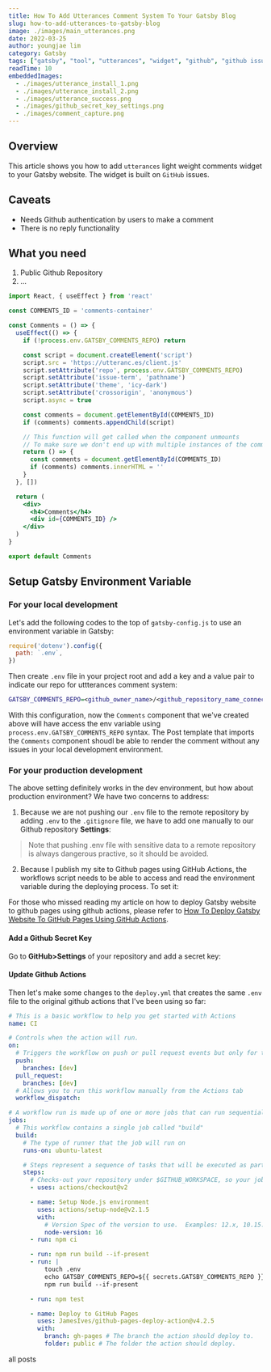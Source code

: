 ```yaml
---
title: How To Add Utterances Comment System To Your Gatsby Blog
slug: how-to-add-utterances-to-gatsby-blog
image: ./images/main_utterances.png
date: 2022-03-25
author: youngjae lim
category: Gatsby 
tags: ["gatsby", "tool", "utterances", "widget", "github", "github issues"]
readTime: 10
embeddedImages:
  - ./images/utterance_install_1.png
  - ./images/utterance_install_2.png
  - ./images/utterance_success.png
  - ./images/github_secret_key_settings.png
  - ./images/comment_capture.png
---
```



## Overview

This article shows you how to add `utterances` light weight comments widget to your Gatsby website. The widget is built on `GitHub` issues.

## Caveats

- Needs Github authentication by users to make a comment
- There is no reply functionality

## What you need

1. Public Github Repository
2. ...

```jsx file=./src/components/Comments.js highlights=7,11
import React, { useEffect } from 'react'

const COMMENTS_ID = 'comments-container'

const Comments = () => {
  useEffect(() => {
    if (!process.env.GATSBY_COMMENTS_REPO) return

    const script = document.createElement('script')
    script.src = 'https://utteranc.es/client.js'
    script.setAttribute('repo', process.env.GATSBY_COMMENTS_REPO)
    script.setAttribute('issue-term', 'pathname')
    script.setAttribute('theme', 'icy-dark')
    script.setAttribute('crossorigin', 'anonymous')
    script.async = true

    const comments = document.getElementById(COMMENTS_ID)
    if (comments) comments.appendChild(script)

    // This function will get called when the component unmounts
    // To make sure we don't end up with multiple instances of the comments component
    return () => {
      const comments = document.getElementById(COMMENTS_ID)
      if (comments) comments.innerHTML = ''
    }
  }, [])

  return (
    <div>
      <h4>Comments</h4>
      <div id={COMMENTS_ID} />
    </div>
  )
}

export default Comments
```

## Setup Gatsby Environment Variable

### For your local development

Let's add the following codes to the top of `gatsby-config.js` to use an environment variable in Gatsby:

```js file=./gatsby-config.js
require('dotenv').config({
  path: `.env`,
})
```

Then create `.env` file in your project root and add a key and a value pair to indicate our repo for uttterances comment system:

```dot file=./.env
GATSBY_COMMENTS_REPO=<github_owner_name>/<github_repository_name_connected_to_utterances>
```

With this configuration, now the `Comments` component that we've created above will have access the env variable using `process.env.GATSBY_COMMENTS_REPO` syntax. The Post template that imports the `Comments` component shoudl be able to render the comment without any issues in your local development environment.

<GatsbyImage image={getImage(props.embeddedImages[4])} alt="utterance comment" />


### For your production development

The above setting definitely works in the dev environment, but how about production environment? We have two concerns to address:

1. Because we are not pushing our `.env` file to the remote repository by adding `.env` to the `.gitignore` file, we have to add one manually to our Github repository **Settings**:

  <blockquote display="warning">
  Note that pushing .env file with sensitive data to a remote repository is always dangerous practive, so it should be avoided.
  </blockquote>

2. Because I publish my site to Github pages using GitHub Actions, the workflows script needs to be able to access and read the environment variable during the deploying process. To set it:

For those who missed reading my article on how to deploy Gatsby website to github pages using github actions, please refer to [How To Deploy Gatsby Website To GitHub Pages Using GitHub Actions](https://youngjae-lim.github.io/posts/how-to-deploy-gatsby-to-github-pages).

#### Add a Github Secret Key

Go to **GitHub>Settings** of your repository and add a secret key:

<GatsbyImage image={getImage(props.embeddedImages[3])} alt="github env variable" />


#### Update Github Actions

Then let's make some changes to the `deploy.yml` that creates the same `.env` file to the original github actions that I've been using so far:

```yml file=./github/workflows/deploy.yml delete=33 add=34-37
# This is a basic workflow to help you get started with Actions
name: CI

# Controls when the action will run.
on:
  # Triggers the workflow on push or pull request events but only for the dev branch
  push:
    branches: [dev]
  pull_request:
    branches: [dev]
  # Allows you to run this workflow manually from the Actions tab
  workflow_dispatch:

# A workflow run is made up of one or more jobs that can run sequentially or in parallel
jobs:
  # This workflow contains a single job called "build"
  build:
    # The type of runner that the job will run on
    runs-on: ubuntu-latest

    # Steps represent a sequence of tasks that will be executed as part of the job
    steps:
      # Checks-out your repository under $GITHUB_WORKSPACE, so your job can access it
      - uses: actions/checkout@v2

      - name: Setup Node.js environment
        uses: actions/setup-node@v2.1.5
        with:
          # Version Spec of the version to use.  Examples: 12.x, 10.15.1, >=10.15.0
          node-version: 16
      - run: npm ci

      - run: npm run build --if-present
      - run: |
          touch .env
          echo GATSBY_COMMENTS_REPO=${{ secrets.GATSBY_COMMENTS_REPO }} >> .env
          npm run build --if-present

      - run: npm test

      - name: Deploy to GitHub Pages
        uses: JamesIves/github-pages-deploy-action@v4.2.5
        with:
          branch: gh-pages # The branch the action should deploy to.
          folder: public # The folder the action should deploy.
```

<Link to='/posts' className='btn center-btn'>
  all posts
</Link>
